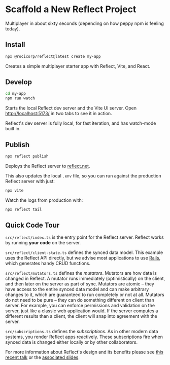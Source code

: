 # Scaffold a New Reflect Project

Multiplayer in about sixty seconds (depending on how peppy npm is feeling today).

## Install

```bash copy
npx @rocicorp/reflect@latest create my-app
```

Creates a simple multiplayer starter app with Reflect, Vite, and React.

## Develop

```bash copy
cd my-app
npm run watch
```

Starts the local Reflect dev server and the Vite UI server. Open [http://localhost:5173/](http://localhost:5173/) in two tabs to see it in action.

Reflect's dev server is fully local, for fast iteration, and has watch-mode built in.

## Publish

```bash copy
npx reflect publish
```

Deploys the Reflect server to [reflect.net](https://reflect.net/).

This also updates the local `.env` file, so you can run against the production Reflect server with just:

```bash copy
npx vite
```

Watch the logs from production with:

```bash copy
npx reflect tail
```

## Quick Code Tour

`src/reflect/index.ts` is the entry point for the Reflect server. Reflect works by running **your code** on the server.

`src/reflect/client-state.ts` defines the synced data model. This example uses the Reflect API directly, but we advise most applications to use [Rails](https://github.com/rocicorp/rails), which generates handy CRUD functions.

`src/reflect/mutators.ts` defines the _mutators_. Mutators are how data is changed in Reflect. A mutator runs immediately (optimistically) on the client, and then later on the server as part of sync. Mutators are atomic – they have access to the entire synced data model and can make arbitrary changes to it, which are guaranteed to run completely or not at all. Mutators do not need to be pure – they can do something different on client than server. For example, you can enforce permissions and validation on the server, just like a classic web application would. If the server computes a different results than a client, the client will snap into agreement with the server.

`src/subscriptions.ts` defines the _subscriptions_. As in other modern data systems, you render Reflect apps reactively. These subscriptions fire when synced data is changed either locally or by other collaborators.

For more information about Reflect's design and its benefits please see [this recent talk](https://www.youtube.com/live/7Bb0KRLL8FI?si=O_tO27zgpoxPIrHW&t=1830) or the [associated slides](https://pitch.com/public/a49fccb0-da65-4d64-966e-e519674d951f).
